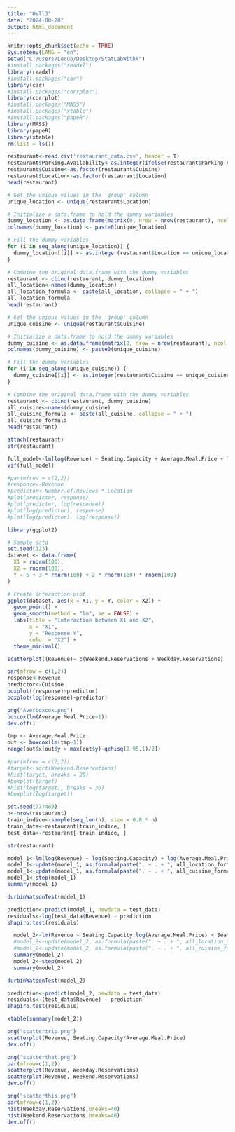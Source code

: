 ```yaml
---
title: "Hell3"
date: "2024-08-20"
output: html_document
---
```


```r
knitr::opts_chunk$set(echo = TRUE)
Sys.setenv(LANG = "en")
setwd("C:/Users/Lecuo/Desktop/StatLabWithR")
#install.packages("readxl")
library(readxl)
#install.packages("car")
library(car)
#install.packages("corrplot")
library(corrplot)
#install.packages("MASS")
#install.packages("xtable")
#install.packages("papeR")
library(MASS)
library(papeR)
library(xtable)
rm(list = ls())
```

```r
restaurant<-read.csv('restaurant_data.csv', header = T)
restaurant$Parking.Availability<-as.integer(ifelse(restaurant$Parking.Availability == 'Yes', 1, 0))
restaurant$Cuisine<-as.factor(restaurant$Cuisine)
restaurant$Location<-as.factor(restaurant$Location)
head(restaurant)
```

```r
# Get the unique values in the 'group' column
unique_location <- unique(restaurant$Location)

# Initialize a data.frame to hold the dummy variables
dummy_location <- as.data.frame(matrix(0, nrow = nrow(restaurant), ncol = length(unique_location)))
colnames(dummy_location) <- paste0(unique_location)

# Fill the dummy variables
for (i in seq_along(unique_location)) {
  dummy_location[[i]] <- as.integer(restaurant$Location == unique_location[i])
}

# Combine the original data.frame with the dummy variables
restaurant <- cbind(restaurant, dummy_location)
all_location<-names(dummy_location)
all_location_formula <- paste(all_location, collapse = " + ")
all_location_formula
head(restaurant)
```

```r
# Get the unique values in the 'group' column
unique_cuisine <- unique(restaurant$Cuisine)

# Initialize a data.frame to hold the dummy variables
dummy_cuisine <- as.data.frame(matrix(0, nrow = nrow(restaurant), ncol = length(unique_cuisine)))
colnames(dummy_cuisine) <- paste0(unique_cuisine)

# Fill the dummy variables
for (i in seq_along(unique_cuisine)) {
  dummy_cuisine[[i]] <- as.integer(restaurant$Cuisine == unique_cuisine[i])
}

# Combine the original data.frame with the dummy variables
restaurant <- cbind(restaurant, dummy_cuisine)
all_cuisine<-names(dummy_cuisine)
all_cuisine_formula <- paste(all_cuisine, collapse = " + ")
all_cuisine_formula
head(restaurant)
```

```r
attach(restaurant)
str(restaurant)
```

```r
full_model<-lm(log(Revenue) ~ Seating.Capacity + Average.Meal.Price + log(Marketing.Budget) + Weekday.Reservations + Weekend.Reservations,data = restaurant)
vif(full_model)
```

```r
#par(mfrow = c(2,2))
#response<-Revenue
#predictor<-Number.of.Reviews * Location
#plot(predictor, response)
#plot(predictor, log(response))
#plot(log(predictor), response)
#plot(log(predictor), log(response))
```

```r
library(ggplot2)

# Sample data
set.seed(123)
dataset <- data.frame(
  X1 = rnorm(100),
  X2 = rnorm(100),
  Y = 5 + 3 * rnorm(100) + 2 * rnorm(100) * rnorm(100)
)

# Create interaction plot
ggplot(dataset, aes(x = X1, y = Y, color = X2)) +
  geom_point() +
  geom_smooth(method = "lm", se = FALSE) +
  labs(title = "Interaction between X1 and X2",
       x = "X1",
       y = "Response Y",
       color = "X2") +
  theme_minimal()
```

```r
scatterplot((Revenue)~ c(Weekend.Reservations + Weekday.Reservations) | Cuisine)
```

```r
par(mfrow = c(1,2))
response<-Revenue
predictor<-Cuisine
boxplot((response)~predictor)
boxplot(log(response)~predictor)
```

```r
png("Averboxcox.png")
boxcox(lm(Average.Meal.Price~1))
dev.off()
```

```r
tmp <- Average.Meal.Price
out <- boxcox(lm(tmp~1))
range(out$x[out$y > max(out$y)-qchisq(0.95,1)/2])
```

```r
#par(mfrow = c(2,2))
#target<-sqrt(Weekend.Reservations)
#hist(target, breaks = 20)
#boxplot(target)
#hist(log(target), breaks = 30)
#boxplot(log(target))
```

```r
set.seed(777489)
n<-nrow(restaurant)
train_indice<-sample(seq_len(n), size = 0.8 * n)
train_data<-restaurant[train_indice, ]
test_data<-restaurant[-train_indice, ]
```

```r
str(restaurant)
```

```r
model_1<-lm(log(Revenue) ~ log(Seating.Capacity) + log(Average.Meal.Price) + (Marketing.Budget) + Weekday.Reservations * Weekend.Reservations + Parking.Availability,data = train_data)
model_1<-update(model_1, as.formula(paste(". ~ . + ", all_location_formula)), data =train_data)
model_1<-update(model_1, as.formula(paste(". ~ . + ", all_cuisine_formula)), data =train_data)
model_1<-step(model_1)
summary(model_1)
```

```r
durbinWatsonTest(model_1)
```

```r
prediction<-predict(model_1, newdata = test_data)
residuals<-log(test_data$Revenue) - prediction
shapiro.test(residuals)
```

```r
  model_2<-lm(Revenue ~ Seating.Capacity:log(Average.Meal.Price) + Seating.Capacity:Location + log(Average.Meal.Price):Cuisine + sqrt(Weekday.Reservations) + sqrt(Weekend.Reservations), data = train_data)
  #model_2<-update(model_2, as.formula(paste(". ~ . + ", all_location_formula)), data =train_data)
  #model_2<-update(model_2, as.formula(paste(". ~ . + ", all_cuisine_formula)), data =train_data)
  summary(model_2)
  model_2<-step(model_2)
  summary(model_2)
```

```r
durbinWatsonTest(model_2)
```

```r
prediction<-predict(model_2, newdata = test_data)
residuals<-(test_data$Revenue) - prediction
shapiro.test(residuals)
```

```r
xtable(summary(model_2))
```

```r
png("scattertrip.png")
scatterplot(Revenue, Seating.Capacity*Average.Meal.Price)
dev.off()
```

```r
png("scatterthat.png")
par(mfrow=c(1,2))
scatterplot(Revenue, Weekday.Reservations)
scatterplot(Revenue, Weekend.Reservations)
dev.off()
```

```r
png("scatterthis.png")
par(mfrow=c(1,2))
hist(Weekday.Reservations,breaks=40)
hist(Weekend.Reservations,breaks=40)
dev.off()
```
